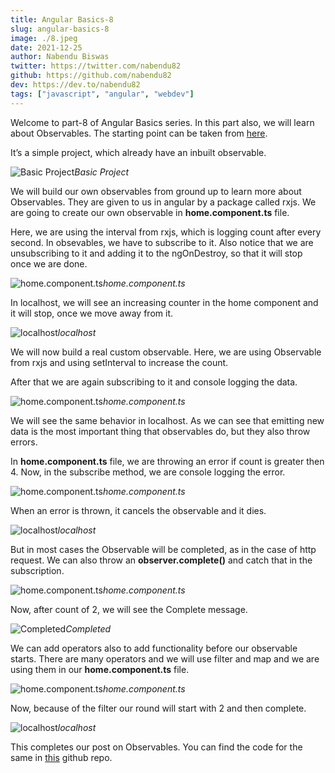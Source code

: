 ```yaml
---
title: Angular Basics-8
slug: angular-basics-8
image: ./8.jpeg
date: 2021-12-25
author: Nabendu Biswas
twitter: https://twitter.com/nabendu82
github: https://github.com/nabendu82
dev: https://dev.to/nabendu82
tags: ["javascript", "angular", "webdev"]
---
```



Welcome to part-8 of Angular Basics series. In this part also, we will learn about Observables. The starting point can be taken from [here](https://drive.google.com/file/d/1cutoCwhJkjvUqaLkl1YE7T7TJtEMc5Pf/view).

It’s a simple project, which already have an inbuilt observable.

![Basic Project](https://res.cloudinary.com/dxkxvfo2o/image/upload/v1660665924/New-blogs/Yashvendra_8/2_dbq1ex.png)_Basic Project_

We will build our own observables from ground up to learn more about Observables. They are given to us in angular by a package called rxjs. We are going to create our own observable in **home.component.ts** file.

Here, we are using the interval from rxjs, which is logging count after every second. In obsevables, we have to subscribe to it. Also notice that we are unsubscribing to it and adding it to the ngOnDestroy, so that it will stop once we are done.

![home.component.ts](https://res.cloudinary.com/dxkxvfo2o/image/upload/v1660665925/New-blogs/Yashvendra_8/3_f0xl5k.png)_home.component.ts_

In localhost, we will see an increasing counter in the home component and it will stop, once we move away from it.

![localhost](https://res.cloudinary.com/dxkxvfo2o/image/upload/v1660665927/New-blogs/Yashvendra_8/4_rqtpee.png)_localhost_

We will now build a real custom observable. Here, we are using Observable from rxjs and using setInterval to increase the count.

After that we are again subscribing to it and console logging the data.

![home.component.ts](https://res.cloudinary.com/dxkxvfo2o/image/upload/v1660665929/New-blogs/Yashvendra_8/5_dnohlp.png)_home.component.ts_

We will see the same behavior in localhost. As we can see that emitting new data is the most important thing that observables do, but they also throw errors.

In **home.component.ts** file, we are throwing an error if count is greater then 4. Now, in the subscribe method, we are console logging the error.

![home.component.ts](https://res.cloudinary.com/dxkxvfo2o/image/upload/v1660665930/New-blogs/Yashvendra_8/6_gwjrle.png)_home.component.ts_

When an error is thrown, it cancels the observable and it dies.

![localhost](https://res.cloudinary.com/dxkxvfo2o/image/upload/v1660665931/New-blogs/Yashvendra_8/7_mqbdz5.png)_localhost_

But in most cases the Observable will be completed, as in the case of http request. We can also throw an **observer.complete()** and catch that in the subscription.

![home.component.ts](https://res.cloudinary.com/dxkxvfo2o/image/upload/v1660665933/New-blogs/Yashvendra_8/8_ropybp.png)_home.component.ts_

Now, after count of 2, we will see the Complete message.

![Completed](https://res.cloudinary.com/dxkxvfo2o/image/upload/v1660665934/New-blogs/Yashvendra_8/9_uk9opt.png)_Completed_

We can add operators also to add functionality before our observable starts. There are many operators and we will use filter and map and we are using them in our **home.component.ts** file.

![home.component.ts](https://res.cloudinary.com/dxkxvfo2o/image/upload/v1660665936/New-blogs/Yashvendra_8/10_i21ag8.png)_home.component.ts_

Now, because of the filter our round will start with 2 and then complete.

![localhost](https://res.cloudinary.com/dxkxvfo2o/image/upload/v1660665937/New-blogs/Yashvendra_8/11_egvnbs.png)_localhost_

This completes our post on Observables. You can find the code for the same in [this](https://github.com/nabendu82/observables-deepdive) github repo.
